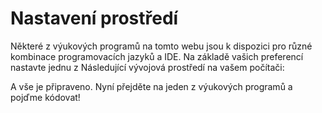 

# Nastavení prostředí

Některé z výukových programů na tomto webu jsou k dispozici pro různé kombinace
programovacích jazyků a IDE. Na základě vašich preferencí nastavte jednu z
Následující vývojová prostředí na vašem počítači:

<EnvTabs NodeJsVsCode={NodeJsVsCodeSetup} DotNetVsCode={DotNetVsCodeSetup} DotNetVs2022={DotNetVs2022Setup} />

A vše je připraveno. Nyní přejděte na jeden z výukových programů a pojďme kódovat!
